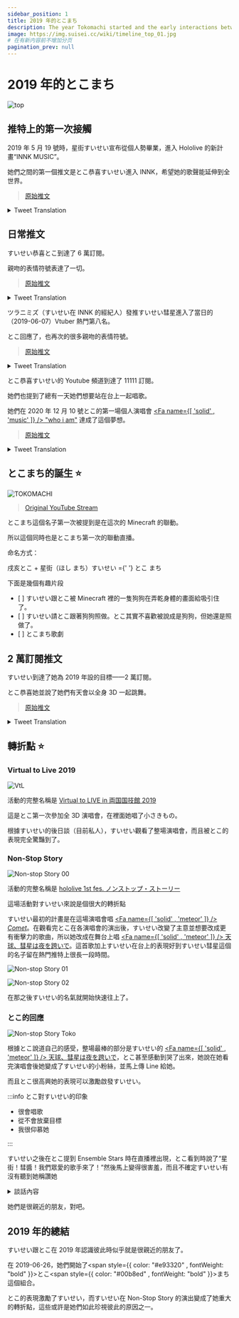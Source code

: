 ```yaml
---
sidebar_position: 1
title: 2019 年的とこまち
description: The year Tokomachi started and the early interactions between Inui Toko and Hoshimachi Suisei.
image: https://img.suisei.cc/wiki/timeline_top_01.jpg
# 在有新内容前不增加分页
pagination_prev: null
---
```



# 2019 年的とこまち

![top](/img/top/top_01.jpg)

## 推特上的第一次接觸

<Date D="2019-05-19" />

2019 年 5 月 19 號時，星街すいせい宣布從個人勢畢業，進入 Hololive 的新計畫“INNK MUSIC”。

她們之間的第一個推文是とこ恭喜すいせい進入 INNK，希望她的歌聲能延伸到全世界。

> [<SNSIcon Name="twitter" /> 原始推文](https://twitter.com/suisei_hosimati/status/1130054368886050816)

<details> <summary>Tweet Translation</summary>

<img src={require('/img/twitter/20190519_01.jpg').default} />
<img src={require('/img/twitter/20190519_02.jpg').default} />

</details>

## 日常推文

<Date D="2019-05-21" />

すいせい恭喜とこ到達了 6 萬訂閱。

親吻的表情符號表達了一切。

> [<SNSIcon Name="twitter" /> 原始推文](https://twitter.com/suisei_hosimati/status/1130814178250317825)

<details> <summary>Tweet Translation</summary>

<p className="twitter-trans">
  <img src={require('/img/twitter/20190521_01.jpg').default} />
  <img src={require('/img/twitter/20190521_02.jpg').default} />
  <img src={require('/img/twitter/20190521_03.jpg').default} />
</p>

---

Note:

- 這裡的“唱歌”有點模糊，但可能是關於 ES 的活動。
- “我們三個人”可能是在提[皆守ひいろ（已畢業）](https://www.youtube.com/channel/UCuGMkxJA_icuiF01u8f3Y2Q)

</details>

<Date D="2019-06-07" />

ツラニミズ（すいせい在 INNK 的經紀人）發推すいせい彗星進入了當日的（2019-06-07）Vtuber 熱門第八名。

とこ回應了，也再次的很多親吻的表情符號。

> [<SNSIcon Name="twitter" /> 原始推文](https://twitter.com/suisei_hosimati/status/1136678053243834370)

<details> <summary>Tweet Translation</summary>

<p className="twitter-trans">
  <img src={require('/img/twitter/20190607_01.jpg').default} />
  <img src={require('/img/twitter/20190607_02.jpg').default} />
  <img src={require('/img/twitter/20190607_03.jpg').default} />
</p>

</details>

<Date D="2019-06-08" />

とこ恭喜すいせい的 Youtube 頻道到達了 11111 訂閱。

她們也提到了總有一天她們想要站在台上一起唱歌。

她們在 2020 年 12 月 10 號とこ的第一場個人演唱會 [<Fa name={[ 'solid' , 'music' ]} /> "who i am"](/topics/toko_who_i_am) 達成了這個夢想。

> [<SNSIcon Name="twitter" /> 原始推文](https://twitter.com/suisei_hosimati/status/1137100337465085952)

<details> <summary>Tweet Translation</summary>

<p className="twitter-trans">
  <img src={require('/img/twitter/20190608_01.jpg').default} />
  <img src={require('/img/twitter/20190608_02.jpg').default} />
  <img src={require('/img/twitter/20190608_03.jpg').default} />
  <img src={require('/img/twitter/20190608_04.jpg').default} />
  <img src={require('/img/twitter/20190608_05.jpg').default} />
  <img src={require('/img/twitter/20190608_06.jpg').default} />
  <img src={require('/img/twitter/20190608_07.jpg').default} />
</p>

</details>

## とこまち的誕生 :star:

<Date D="2019-06-26" />

![TOKOMACHI](/img/youtube/20190626_01.jpg)

> [<SNSIcon /> Original YouTube Stream](https://youtu.be/Kr1jxq0ms00)

とこまち這個名子第一次被提到是在這次的 Minecraft 的聯動。

所以這個同時也是とこまち第一次的聯動直播。

命名方式：

<p style={{ textAlign: 'center' }}>
  戌亥<span style={{ color: '#e93320', fontWeight: 'bold' }}>とこ</span> + 星街（ほし
  <span style={{ color: '#00b8ed', fontWeight: 'bold', textAlign: 'center' }}>まち</span>）すいせい ={' '}
  <span style={{ color: '#e93320', fontWeight: 'bold' }}>とこ</span>
  <span style={{ color: '#00b8ed', fontWeight: 'bold', textAlign: 'center' }}>まち</span>
</p>

下面是幾個有趣片段

- [ <YTTime Id="Kr1jxq0ms00" Time="13:38" /> ] すいせい跟とこ被 Minecraft 裡的一隻狗狗在弄乾身體的畫面給吸引住了。
- [ <YTTime Id="Kr1jxq0ms00" Time="14:23" /> ] すいせい請とこ跟著狗狗照做。とこ其實不喜歡被說成是狗狗，但她還是照做了。
- [ <YTTime Id="Kr1jxq0ms00" Time="50:25" /> ] とこまち歌劇

## 2 萬訂閱推文

<Date D="2019-07-25" />

すいせい到達了她為 2019 年設的目標——2 萬訂閱。

とこ恭喜她並說了她們有天會以全身 3D 一起跳舞。

> [<SNSIcon Name="twitter" /> 原始推文](https://twitter.com/suisei_hosimati/status/1154679477605036034)

<details> <summary>Tweet Translation</summary>

<p className="twitter-trans">
  <img src={require('/img/twitter/20190725_01.jpg').default} />
  <img src={require('/img/twitter/20190725_02.jpg').default} />
  <img src={require('/img/twitter/20190725_03.jpg').default} />
</p>

</details>

## 轉折點 :star:

### Virtual to Live 2019

![VtL](/img/youtube/vtl.jpg)

活動的完整名稱是 [Virtual to LIVE in 両国国技館 2019](https://event.nijisanji.app/vtlryougoku2019/)

這是とこ第一次參加全 3D 演唱會，在裡面她唱了小さきもの。

根據すいせい的後日談（目前私人），すいせい觀看了整場演唱會，而且被とこ的表現完全驚豔到了。

### Non-Stop Story

![Non-stop Story 00](/img/youtube/nss.jpg)

活動的完整名稱是 [hololive 1st fes. ノンストップ・ストーリー](https://www.nonstop.hololive.tv/)

這場活動對すいせい來說是個很大的轉折點

すいせい最初的計畫是在這場演唱會唱 [<Fa name={[ 'solid' , 'meteor' ]} /> _Comet_](https://youtu.be/3cqV5BKJHyk)。在觀看完とこ在各演唱會的演出後，すいせい改變了主意並想要改成更有衝擊力的歌曲，所以她改成在舞台上唱 [<Fa name={[ 'solid' , 'meteor' ]} /> 天球、彗星は夜を跨いで](https://youtu.be/zLak0dxBKpM)。這首歌加上すいせい在台上的表現好到すいせい彗星這個的名子留在熱門推特上很長一段時間。

![Non-stop Story 01](/img/youtube/nss_suisei_01.jpg)

![Non-stop Story 02](/img/youtube/nss_suisei_02.jpg)

在那之後すいせい的名氣就開始快速往上了。

### とこ的回應

![Non-stop Story Toko](/img/youtube/nss_toko_01.jpg)

> <YTTime Id="CJD2mkpSkJs" Time="68:39" Desc="とこ提到 Non-stop Story" />

根據とこ說道自己的感受，整場最棒的部分是すいせい的 [<Fa name={[ 'solid' , 'meteor' ]} /> 天球、彗星は夜を跨いで](https://youtu.be/zLak0dxBKpM)，とこ甚至感動到哭了出來，她說在她看完演唱會後她變成了すいせい的小粉絲，並馬上傳 Line 給她。

而且とこ很高興她的表現可以激勵啟發すいせい。

:::info とこ對すいせい的印象

- 很會唱歌
- 從不會放棄目標
- 我很仰慕她

:::

すいせい之後在とこ提到 Ensemble Stars 時在直播裡出現，とこ看到時說了“星街！彗醬！我們眾愛的歌手來了！”然後馬上變得很害羞，而且不確定すいせい有沒有聽到她稱讚她

> <YTTime Id="CJD2mkpSkJs" Time="96:50" Desc="とこ在直播上跟すいせい聊天" />

<details> <summary>談話內容</summary>

:comet: ：妳剛剛有稱讚我？我等等回去看直播檔！

:tropical_drink: ：好我會把那段剪掉。

:tropical_drink: ：喔等等別走，我還有 ES 的東西要跟你講！

（聊 ES）

:comet: : 在 Line 上跟我講更多哦！

</details>

她們是很親近的朋友，對吧。

## 2019 年的總結

すいせい跟とこ在 2019 年認識彼此時似乎就是很親近的朋友了。

在 2019-06-26，她們開始了<span style={{ color: "#e93320" , fontWeight: "bold" }}>とこ</span><span style={{ color: "#00b8ed" , fontWeight: "bold" }}>まち</span>這個組合。

とこ的表現激勵了すいせい，而すいせい在 Non-Stop Story 的演出變成了她重大的轉折點，這些或許是她們如此珍視彼此的原因之一。
